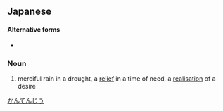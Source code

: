 ==Japanese==
{{ja-kanjitab|かん|てん|じ|う|yomi=o}}

====Alternative forms====
* {{l|ja|旱天慈雨}}

===Noun===
{{ja-noun|かんてんじう}}

# merciful rain in a drought, a [[relief]] in a time of need, a [[realisation]] of a desire

[[Category:Yojijukugo|かんてんじう]]